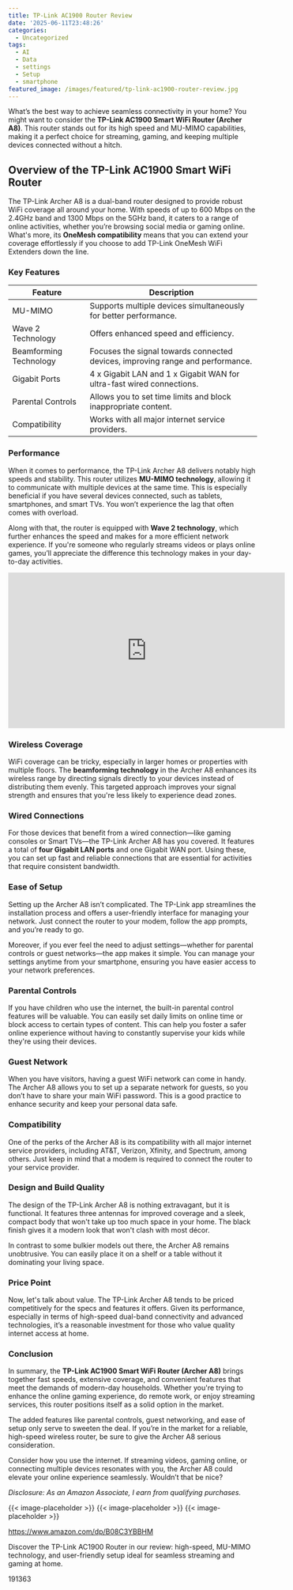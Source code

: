 ```yaml
---
title: TP-Link AC1900 Router Review
date: '2025-06-11T23:48:26'
categories:
  - Uncategorized
tags:
  - AI
  - Data
  - settings
  - Setup
  - smartphone
featured_image: /images/featured/tp-link-ac1900-router-review.jpg
---
```


<p>What’s the best way to achieve seamless connectivity in your home? You might want to consider the <strong>TP-Link AC1900 Smart WiFi Router (Archer A8)</strong>. This router stands out for its high speed and MU-MIMO capabilities, making it a perfect choice for streaming, gaming, and keeping multiple devices connected without a hitch.</p> <h2>Overview of the TP-Link AC1900 Smart WiFi Router</h2> <p>The TP-Link Archer A8 is a dual-band router designed to provide robust WiFi coverage all around your home. With speeds of up to 600 Mbps on the 2.4GHz band and 1300 Mbps on the 5GHz band, it caters to a range of online activities, whether you’re browsing social media or gaming online. What's more, its <strong>OneMesh compatibility</strong> means that you can extend your coverage effortlessly if you choose to add TP-Link OneMesh WiFi Extenders down the line.</p> <p><a rel="nofollow" target="_blank" title="TP-Link AC1900 Smart WiFi Router (Archer A8) -High Speed MU-MIMO Wireless Router, Dual Band Router for Wireless Internet, Gigabit, Supports Guest WiFi" href="https://www.amazon.com/dp/B08C3YBBHM?tag=8118903-20" style='text-decoration: none; box-shadow: none;'></a></p> <p><a rel="nofollow" target="_blank" title="Click to view the TP-Link AC1900 Smart WiFi Router (Archer A8) -High Speed MU-MIMO Wireless Router, Dual Band Router for Wireless Internet, Gigabit, Supports Guest WiFi." href="https://www.amazon.com/dp/B08C3YBBHM?tag=8118903-20" style='text-decoration: none; box-shadow: none;'></a></p> <h3>Key Features</h3> <table> <thead> <tr> <th>Feature</th> <th>Description</th> </tr> </thead> <tbody> <tr> <td>MU-MIMO</td> <td>Supports multiple devices simultaneously for better performance.</td> </tr> <tr> <td>Wave 2 Technology</td> <td>Offers enhanced speed and efficiency.</td> </tr> <tr> <td>Beamforming Technology</td> <td>Focuses the signal towards connected devices, improving range and performance.</td> </tr> <tr> <td>Gigabit Ports</td> <td>4 x Gigabit LAN and 1 x Gigabit WAN for ultra-fast wired connections.</td> </tr> <tr> <td>Parental Controls</td> <td>Allows you to set time limits and block inappropriate content.</td> </tr> <tr> <td>Compatibility</td> <td>Works with all major internet service providers.</td> </tr> </tbody> </table> <h3>Performance</h3> <p>When it comes to performance, the TP-Link Archer A8 delivers notably high speeds and stability. This router utilizes <strong>MU-MIMO technology</strong>, allowing it to communicate with multiple devices at the same time. This is especially beneficial if you have several devices connected, such as tablets, smartphones, and smart TVs. You won’t experience the lag that often comes with overload.</p> <p>Along with that, the router is equipped with <strong>Wave 2 technology</strong>, which further enhances the speed and makes for a more efficient network experience. If you're someone who regularly streams videos or plays online games, you’ll appreciate the difference this technology makes in your day-to-day activities.</p> <iframe width="560" height="315" src="https://www.youtube.com/embed/x6OwW5yM-Js" frameborder="0" allow="accelerometer; autoplay; encrypted-media; gyroscope; picture-in-picture" allowfullscreen></iframe> <br> <p><a rel="nofollow" target="_blank" title="Click to view the TP-Link AC1900 Smart WiFi Router (Archer A8) -High Speed MU-MIMO Wireless Router, Dual Band Router for Wireless Internet, Gigabit, Supports Guest WiFi." href="https://www.amazon.com/dp/B08C3YBBHM?tag=8118903-20" style='text-decoration: none; box-shadow: none;'></a></p> <h3>Wireless Coverage</h3> <p>WiFi coverage can be tricky, especially in larger homes or properties with multiple floors. The <strong>beamforming technology</strong> in the Archer A8 enhances its wireless range by directing signals directly to your devices instead of distributing them evenly. This targeted approach improves your signal strength and ensures that you're less likely to experience dead zones.</p> <h3>Wired Connections</h3> <p>For those devices that benefit from a wired connection—like gaming consoles or Smart TVs—the TP-Link Archer A8 has you covered. It features a total of <strong>four Gigabit LAN ports</strong> and one Gigabit WAN port. Using these, you can set up fast and reliable connections that are essential for activities that require consistent bandwidth.</p> <p><a rel="nofollow" target="_blank" title="TP-Link AC1900 Smart WiFi Router (Archer A8) -High Speed MU-MIMO Wireless Router, Dual Band Router for Wireless Internet, Gigabit, Supports Guest WiFi" href="https://www.amazon.com/dp/B08C3YBBHM?tag=8118903-20" style='text-decoration: none; box-shadow: none;'></a></p> <h3>Ease of Setup</h3> <p>Setting up the Archer A8 isn’t complicated. The TP-Link app streamlines the installation process and offers a user-friendly interface for managing your network. Just connect the router to your modem, follow the app prompts, and you’re ready to go.</p> <p>Moreover, if you ever feel the need to adjust settings—whether for parental controls or guest networks—the app makes it simple. You can manage your settings anytime from your smartphone, ensuring you have easier access to your network preferences.</p> <h3>Parental Controls</h3> <p>If you have children who use the internet, the built-in parental control features will be valuable. You can easily set daily limits on online time or block access to certain types of content. This can help you foster a safer online experience without having to constantly supervise your kids while they're using their devices.</p> <p><a rel="nofollow" target="_blank" title="TP-Link AC1900 Smart WiFi Router (Archer A8) -High Speed MU-MIMO Wireless Router, Dual Band Router for Wireless Internet, Gigabit, Supports Guest WiFi" href="https://www.amazon.com/dp/B08C3YBBHM?tag=8118903-20" style='text-decoration: none; box-shadow: none;'></a></p> <h3>Guest Network</h3> <p>When you have visitors, having a guest WiFi network can come in handy. The Archer A8 allows you to set up a separate network for guests, so you don’t have to share your main WiFi password. This is a good practice to enhance security and keep your personal data safe.</p> <h3>Compatibility</h3> <p>One of the perks of the Archer A8 is its compatibility with all major internet service providers, including AT&T, Verizon, Xfinity, and Spectrum, among others. Just keep in mind that a modem is required to connect the router to your service provider.</p> <p><a rel="nofollow" target="_blank" title="TP-Link AC1900 Smart WiFi Router (Archer A8) -High Speed MU-MIMO Wireless Router, Dual Band Router for Wireless Internet, Gigabit, Supports Guest WiFi" href="https://www.amazon.com/dp/B08C3YBBHM?tag=8118903-20" style='text-decoration: none; box-shadow: none;'></a></p> <h3>Design and Build Quality</h3> <p>The design of the TP-Link Archer A8 is nothing extravagant, but it is functional. It features three antennas for improved coverage and a sleek, compact body that won't take up too much space in your home. The black finish gives it a modern look that won't clash with most décor.</p> <p>In contrast to some bulkier models out there, the Archer A8 remains unobtrusive. You can easily place it on a shelf or a table without it dominating your living space.</p> <h3>Price Point</h3> <p>Now, let's talk about value. The TP-Link Archer A8 tends to be priced competitively for the specs and features it offers. Given its performance, especially in terms of high-speed dual-band connectivity and advanced technologies, it’s a reasonable investment for those who value quality internet access at home.</p> <p><a rel="nofollow" target="_blank" title="TP-Link AC1900 Smart WiFi Router (Archer A8) -High Speed MU-MIMO Wireless Router, Dual Band Router for Wireless Internet, Gigabit, Supports Guest WiFi" href="https://www.amazon.com/dp/B08C3YBBHM?tag=8118903-20" style='text-decoration: none; box-shadow: none;'></a></p> <h3>Conclusion</h3> <p>In summary, the <strong>TP-Link AC1900 Smart WiFi Router (Archer A8)</strong> brings together fast speeds, extensive coverage, and convenient features that meet the demands of modern-day households. Whether you're trying to enhance the online gaming experience, do remote work, or enjoy streaming services, this router positions itself as a solid option in the market.</p> <p>The added features like parental controls, guest networking, and ease of setup only serve to sweeten the deal. If you’re in the market for a reliable, high-speed wireless router, be sure to give the Archer A8 serious consideration.</p> <p>Consider how you use the internet. If streaming videos, gaming online, or connecting multiple devices resonates with you, the Archer A8 could elevate your online experience seamlessly. Wouldn’t that be nice?</p> <p><a rel="nofollow" target="_blank" title="See the TP-Link AC1900 Smart WiFi Router (Archer A8) -High Speed MU-MIMO Wireless Router, Dual Band Router for Wireless Internet, Gigabit, Supports Guest WiFi in detail." href="https://www.amazon.com/dp/B08C3YBBHM?tag=8118903-20" style='text-decoration: none; box-shadow: none;'></a></p> <p><i>Disclosure: As an Amazon Associate, I earn from qualifying purchases.</i></p>
{{< image-placeholder >}}
{{< image-placeholder >}}
{{< image-placeholder >}}




https://www.amazon.com/dp/B08C3YBBHM

Discover the TP-Link AC1900 Router in our review: high-speed, MU-MIMO technology, and user-friendly setup ideal for seamless streaming and gaming at home.

191363
